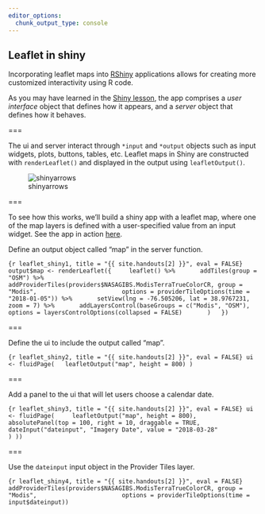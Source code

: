```yaml
---
editor_options: 
  chunk_output_type: console
---
```


## Leaflet in shiny

Incorporating leaflet maps into [RShiny](https://shiny.rstudio.com/) applications allows for creating more customized interactivity using R code.

As you may have learned in the [Shiny lesson](https://cyberhelp.sesync.org/basic-Shiny-lesson/), the app comprises a *user interface* object that defines how it appears, and a *server* object that defines how it behaves. 

===

The ui and server interact through `*input` and `*output` objects such as input widgets, plots, buttons, tables, etc. Leaflet maps in Shiny are constructed with `renderLeaflet()` and displayed in the output using `leafletOutput()`.

![shinyarrows]({{ site.baseurl }}/images/shiny-arrows.png)

===

To see how this works, we'll build a shiny app with a leaflet map, where one of the map layers is defined with a user-specified value from an input widget. See the app in action [here](https://shiny.sesync.org/apps/leaflet-in-R-shinydemo1/). 

Define an output object called "map" in the server function. 

```{r leaflet_shiny1, title = "{{ site.handouts[2] }}", eval = FALSE}
  output$map <- renderLeaflet({
    leaflet() %>%
      addTiles(group = "OSM") %>%
      addProviderTiles(providers$NASAGIBS.ModisTerraTrueColorCR, group = "Modis",
                       options = providerTileOptions(time = "2018-01-05")) %>%
      setView(lng = -76.505206, lat = 38.9767231, zoom = 7) %>%
      addLayersControl(baseGroups = c("Modis", "OSM"),
                       options = layersControlOptions(collapsed = FALSE)
      )
  })
```

===

Define the ui to include the output called "map". 

```{r leaflet_shiny2, title = "{{ site.handouts[2] }}", eval = FALSE}
ui <- fluidPage(
  leafletOutput("map", height = 800)
)
```

===

Add a panel to the ui that will let users choose a calendar date. 

```{r leaflet_shiny3, title = "{{ site.handouts[2] }}", eval = FALSE}
ui <- fluidPage(
    leafletOutput("map", height = 800),
      absolutePanel(top = 100, right = 10, draggable = TRUE,
              dateInput("dateinput", "Imagery Date", value = "2018-03-28"
                    )
))
```

===

Use the `dateinput` input object in the Provider Tiles layer.

```{r leaflet_shiny4, title = "{{ site.handouts[2] }}", eval = FALSE}
 addProviderTiles(providers$NASAGIBS.ModisTerraTrueColorCR, group = "Modis",
                       options = providerTileOptions(time = input$dateinput))
```